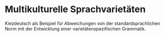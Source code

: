 # Multikulturelle Sprachvarietäten {#sec-multikulti}

Kiezdeutsch als Beispiel für Abweichungen von der standardsprachlichen Norm mit der Entwicklung einer varietätenspezifischen Grammatik. 

